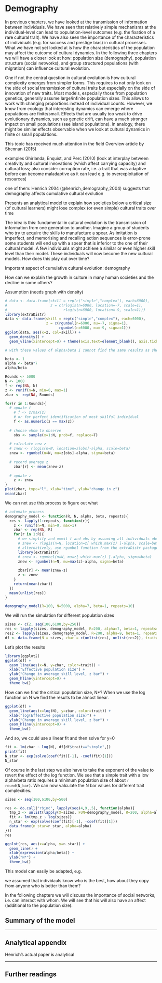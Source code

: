 
# Demography

In previous chapters, we have looked at the transmission of information between individuals. We have seen that relatively simple mechanisms at the individual-level can lead to population-level outcomes (e.g. the fixation of a rare cultural trait). We have also seen the importance of the characteristics of individuals (e.g. for success and prestige bias) in cultural processes. What we have not yet looked at is how the characteristics of the population may affect the outcome of cultural dynamics. In the following three chapters we will have a closer look at how: population size (demography), population structure (social networks), and group structured populations (with migration) can influence cultural evolution.

One if not the central question in cultural evolution is how cultural complexity emerges from simpler forms.
This requires to not only look on the side of social transmission of cultural traits but especially on the side of innovation of new traits.
Most models, especially those from population genetics, generally assume large/infinite population sizes. This allows to work with changing proportions instead of individual counts. However, we know from ecology that interesting dynamics can emerge where populations are finite/small. Effects that are usually too weak to drive evolutionary dynamics, such as genetic drift, can have a much stronger impact on small populations (see island populations). In analogy, there might be similar effects observable when we look at cultural dynamics in finite or small populations.

This topic has received much attention in the field
Overview article by Shennan (2015)

examples
Ghirlanda, Enquist, and Perc (2010) (look at interplay between creativity and cultural innovations (which affect carrying capacity) and cultural loss; also consider corruption rate, i.e. a trait that was adaptive before can become maladaptive as it can lead e.g. to overexploitation of resources)

one of them: Henrich 2004 (@henrich_demography_2004) suggests that demography affects cumulative cultural evolution

Presents an analytical model to explain how societies below a critical size (of cultural learners) might lose complex (or even simple) cultural traits over time

The idea is this: fundamental in cultural evolution is the transmission of information from one generation to another. Imagine a group of students who try to acquire the skills to manufacture a spear. As imitation is imperfect, and memorising and recalling action sequences is error-prone some students will end up with a spear that is inferior to the one of their cultural model. A few individuals might achieve a similar or even higher skill level than their model. These individuals will now become the new cultural models. How does this play out over time?




Important aspect of cumulative cultural evolution: demography

How can we explain the growth in culture in many human societies and the decline in some others?



Assumption (needs graph with density)
```r
# data <- data.frame(skill = rep(c("simple","complex"), each=6000),
#                    z = c(rlogis(n=6000, location=-7, scale=1),
#                          rlogis(n=6000, location=-9, scale=1)))
library(extraDistr)
data <- data.frame(skill = rep(c("simple","complex"), each=6000),
                   z = c(rgumbel(n=6000, mu=-7, sigma=1),
                         rgumbel(n=6000, mu=-9, sigma=1)))
ggplot(data, aes(x=z, col=skill)) +
  geom_density() + 
  geom_vline(xintercept=0) + theme(axis.text=element_blank(), axis.ticks=element_blank()) + xlab("imitator value z") + ylab("probability imitatior acquires z") #+ scale_x_continuous(limits=c(-20, 5))

# with these values of alpha/beta I cannot find the same results as shown in Henrich's paper, however, with beta=2 the results look more like it but then a/b would be 3.5 and 4.5
```


```r
beta <- 1
alpha <- beta*7
alpha/beta

Rounds <- 5000
N <- 1000
f <- rep(NA, N)
z <- runif(n=N, min=0, max=1)
zbar <- rep(NA, Rounds)

for(r in 1:Rounds){
  # update f
    # f <- z/max(z)
    # or for perfect identification of most skilful individual
    f <- as.numeric(z == max(z))
  
  # choose whom to observe
    obs <- sample(x=1:N, prob=f, replace=T)
    
  # calculate new z
  # znew <- rlogis(n=N, location=z[obs]-alpha, scale=beta)
  znew <- rgumbel(n=N, mu=z[obs]-alpha, sigma=beta)
  
  # record average z
    zbar[r] <- mean(znew-z)
      
  # update z
    z <- znew
}
plot(zbar, type="l", xlab="time", ylab="change in z")
mean(zbar)
```

We can not use this process to figure out what 

```r
# automate process
demography_model <- function(R, N, alpha, beta, repeats){
  res <- lapply(1:repeats, function(r){
    z <- runif(n=N, min=0, max=1)
    zbar <- rep(NA, R)
    for(r in 1:R){
      # we simplify and ommit f and obs by assuming all individuals observe the best individual 
      # znew <- rlogis(n=N, location=z[ which.max(z) ]-alpha, scale=beta)
      # alternatively, use rgumbel function from the extraDistr package
      library(extraDistr)
      # znew <- rgumbel(n=N, mu=z[ which.max(z) ]-alpha, sigma=beta)
      znew <- rgumbel(n=N, mu=max(z)-alpha, sigma=beta)
      
      zbar[r] <- mean(znew-z)
      z <- znew
    }
    return(mean(zbar))
  })
  mean(unlist(res))
}

```

```r
demography_model(R=100, N=5000, alpha=7, beta=1, repeats=10)
```

We will run the simulation for different population sizes 
```r
sizes <- c(2, seq(100,6100,by=250))
res <- lapply(sizes, demography_model, R=200, alpha=7, beta=1, repeats=20)
res2 <- lapply(sizes, demography_model, R=200, alpha=9, beta=1, repeats=20)
df <- data.frame(N = sizes, zbar = c(unlist(res), unlist(res2)), trait=rep(c("simple","complex"), each=length(sizes)))
```

Let's plot the results

```r
library(ggplot2)
ggplot(df) + 
  geom_line(aes(x=N, y=zbar, color=trait)) +
  xlab("Effective population size") + 
  ylab("Change in average skill level, z bar") + 
  geom_hline(yintercept=0) + 
  theme_bw()
```

How can we find the critical population size, N\*?
When we use the log function on N we find the results to be almost linear. 

```r
ggplot(df) + 
  geom_line(aes(x=log(N), y=zbar, color=trait)) +
  xlab("log(Effective population size)") +
  ylab("Change in average skill level, z bar") + 
  geom_hline(yintercept=0) + 
  theme_bw()
```

And so, we could use a linear fit and then solve for y=0

```r
fit <- lm(zbar ~ log(N), df[df$trait=="simple",])
print(fit)
N_star <- exp(solve(coef(fit)[-1], -coef(fit)[1]))
N_star
```

Of course in the last step we also have to take the exponent of the value to revert the effect of the log function. We see that a simple trait with a low alpha/beta ratio requires a minimum population size of about `r round(N_bar)`. We can now valculate the N bar values for different trait complexities.

```r
sizes <- seq(100,6100,by=500)

res <- do.call("rbind", lapply(seq(4,9,.5), function(alpha){
  tmp_z <- unlist(lapply(X=sizes, FUN=demography_model, R=200, alpha=alpha, beta=1, repeats=5))
  fit <- lm(tmp_z ~ log(sizes))
  n_star <- exp(solve(coef(fit)[-1], -coef(fit)[1]))
  data.frame(n_star=n_star, alpha=alpha)
}))
res
```

```r
ggplot(res, aes(x=alpha, y=n_star)) + 
  geom_line() + 
  xlab(expression(alpha/beta)) +
  ylab("N*") + 
  theme_bw()
```


This model can easily be adapted, e.g. 

we assumed that individauls know who is the best, how about they copy from anyone who is better than them? 

In the following chapters we will discuss the importance of social networks, i.e. can interact with whom. We will see that his will also have an affect (additional to the population size).




## Summary of the model


***

## Analytical appendix

Henrich's actual paper is analytical

***

## Further readings



